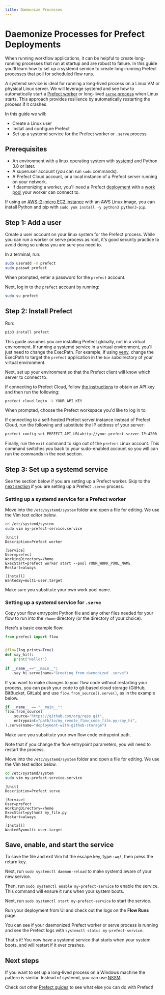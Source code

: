 ```yaml
---
title: Daemonize Processes
---
```


# Daemonize Processes for Prefect Deployments

When running workflow applications, it can be helpful to create long-running processes that run at startup and are robust to failure.
In this guide you'll learn how to set up a systemd service to create long-running Prefect processes that poll for scheduled flow runs.

A systemd service is ideal for running a long-lived process on a Linux VM or physical Linux server.
We will leverage systemd and see how to automatically start a [Prefect worker](/2.17.1/concepts/work-pools/#worker-overview) or long-lived [`serve` process](/2.17.1/concepts/flows/#serving-a-flow) when Linux starts.
This approach provides resilience by automatically restarting the process if it crashes.

In this guide we will:

* Create a Linux user
* Install and configure Prefect
* Set up a systemd service for the Prefect worker or `.serve` process

## Prerequisites

* An environment with a linux operating system with [systemd](https://systemd.io/) and Python 3.8 or later.
* A superuser account (you can run `sudo` commands).
* A Prefect Cloud account, or a local instance of a Prefect server running on your network.
* If daemonizing a worker, you'll need a Prefect [deployment](/2.17.1/concepts/deployments/) with a [work pool](/2.17.1/concepts/work-pools/) your worker can connect to.

If using an [AWS t2-micro EC2 instance](https://aws.amazon.com/ec2/instance-types/t2/) with an AWS Linux image, you can install Python and pip with `sudo yum install -y python3 python3-pip`.

## Step 1: Add a user

Create a user account on your linux system for the Prefect process.
While you can run a worker or serve process as root, it's good security practice to avoid doing so unless you are sure you need to.

In a terminal, run:

```bash
sudo useradd -m prefect
sudo passwd prefect
```

When prompted, enter a password for the `prefect` account.

Next, log in to the `prefect` account by running:

```bash
sudo su prefect
```

## Step 2: Install Prefect

Run:

```bash
pip3 install prefect
```

This guide assumes you are installing Prefect globally, not in a virtual environment.
If running a systemd service in a virtual environment, you'll just need to change the ExecPath.
For example, if using [venv](https://docs.python.org/3/library/venv.html), change the ExecPath to target the `prefect` application in the `bin` subdirectory of your virtual environment.

Next, set up your environment so that the Prefect client will know which server to connect to.

If connecting to Prefect Cloud, follow [the instructions](https://docs.prefect.io/ui/cloud-getting-started/#create-an-api-key) to obtain an API key and then run the following:

```bash
prefect cloud login -k YOUR_API_KEY
```

When prompted, choose the Prefect workspace you'd like to log in to.

If connecting to a self-hosted Prefect server instance instead of Prefect Cloud, run the following and substitute the IP address of your server:

```bash
prefect config set PREFECT_API_URL=http://your-prefect-server-IP:4200
```

Finally, run the `exit` command to sign out of the `prefect` Linux account.
This command switches you back to your sudo-enabled account so you will can run the commands in the next section.

## Step 3: Set up a systemd service

See the section below if you are setting up a Prefect worker.
Skip to the [next section](#setting-up-a-systemd-service-for-serve) if you are setting up a Prefect `.serve` process.

### Setting up a systemd service for a Prefect worker

Move into the `/etc/systemd/system` folder and open a file for editing.
We use the Vim text editor below.

```bash
cd /etc/systemd/system
sudo vim my-prefect-service.service
```

```title="my-prefect-service.service"
[Unit]
Description=Prefect worker

[Service]
User=prefect
WorkingDirectory=/home
ExecStart=prefect worker start --pool YOUR_WORK_POOL_NAME
Restart=always

[Install]
WantedBy=multi-user.target
```

Make sure you substitute your own work pool name.

### Setting up a systemd service for `.serve`

Copy your flow entrypoint Python file and any other files needed for your flow to run into the `/home` directory (or the directory of your choice).

Here's a basic example flow:

```python title="my_file.py"
from prefect import flow


@flow(log_prints=True)
def say_hi():
    print("Hello!")
    
if __name__=="__main__":
    say_hi.serve(name="Greeting from daemonized .serve")
```

If you want to make changes to your flow code without restarting your process, you can push your code to git-based cloud storage (GitHub, BitBucket, GitLab) and use `flow.from_source().serve()`, as in the example below.

```python title="my_remote_flow_code_file.py"
if __name__ == "__main__":
flow.from_source(
    source="https://github.com/org/repo.git",
    entrypoint="path/to/my_remote_flow_code_file.py:say_hi",
).serve(name="deployment-with-github-storage")
```

Make sure you substitute your own flow code entrypoint path.

Note that if you change the flow entrypoint parameters, you will need to restart the process.

Move into the `/etc/systemd/system` folder and open a file for editing.
We use the Vim text editor below.

```bash
cd /etc/systemd/system
sudo vim my-prefect-service.service
```

```title="my-prefect-service.service"
[Unit]
Description=Prefect serve 

[Service]
User=prefect
WorkingDirectory=/home
ExecStart=python3 my_file.py
Restart=always

[Install]
WantedBy=multi-user.target
```

## Save, enable, and start the service

To save the file and exit Vim hit the escape key, type `:wq!`, then press the return key.

Next, run `sudo systemctl daemon-reload` to make systemd aware of your new service.

Then, run `sudo systemctl enable my-prefect-service` to enable the service.
This command will ensure it runs when your system boots.

Next, run `sudo systemctl start my-prefect-service` to start the service.

Run your deployment from UI and check out the logs on the **Flow Runs** page.

You can see if your daemonized Prefect worker or serve process is running and see the Prefect logs with `systemctl status my-prefect-service`.

That's it!
You now have a systemd service that starts when your system boots, and will restart if it ever crashes.

## Next steps

If you want to set up a long-lived process on a Windows machine the pattern is similar.
Instead of systemd, you can use [NSSM](https://nssm.cc/).

Check out other [Prefect guides](/2.17.1/guides/) to see what else you can do with Prefect!
